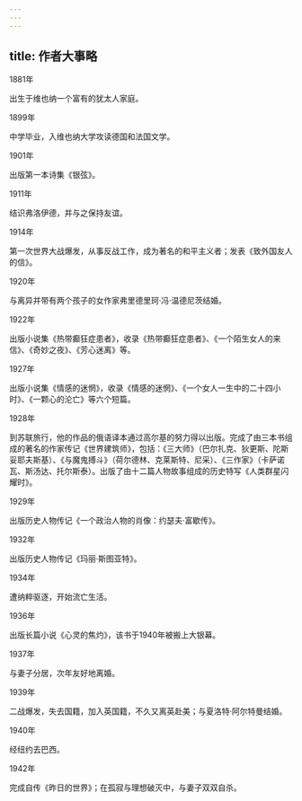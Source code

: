 ```yaml
---
---
---
```

title: 作者大事略
---




1881年

出生于维也纳一个富有的犹太人家庭。

1899年

中学毕业，入维也纳大学攻读德国和法国文学。

1901年

出版第一本诗集《银弦》。

1911年

结识弗洛伊德，并与之保持友谊。

1914年

第一次世界大战爆发，从事反战工作，成为著名的和平主义者；发表《致外国友人的信》。

1920年

与离异并带有两个孩子的女作家弗里德里珂·冯·温德尼茨结婚。

1922年

出版小说集《热带癫狂症患者》，收录《热带癫狂症患者》、《一个陌生女人的来信》、《奇妙之夜》、《芳心迷离》等。

1927年

出版小说集《情感的迷惘》，收录《情感的迷惘》、《一个女人一生中的二十四小时》、《一颗心的沦亡》等六个短篇。

1928年

到苏联旅行，他的作品的俄语译本通过高尔基的努力得以出版。完成了由三本书组成的著名的作家传记《世界建筑师》，包括：《三大师》（巴尔扎克、狄更斯、陀斯妥耶夫斯基）、《与魔鬼搏斗》（荷尔德林、克莱斯特、尼采）、《三作家》（卡萨诺瓦、斯汤达、托尔斯泰）。出版了由十二篇人物故事组成的历史特写《人类群星闪耀时》。

1929年

出版历史人物传记《一个政治人物的肖像：约瑟夫·富歇传》。

1932年

出版历史人物传记《玛丽·斯图亚特》。

1934年

遭纳粹驱逐，开始流亡生活。

1936年

出版长篇小说《心灵的焦灼》，该书于1940年被搬上大银幕。

1937年

与妻子分居，次年友好地离婚。

1939年

二战爆发，失去国籍，加入英国籍，不久又离英赴美；与夏洛特·阿尔特曼结婚。

1940年

经纽约去巴西。

1942年

完成自传《昨日的世界》；在孤寂与理想破灭中，与妻子双双自杀。